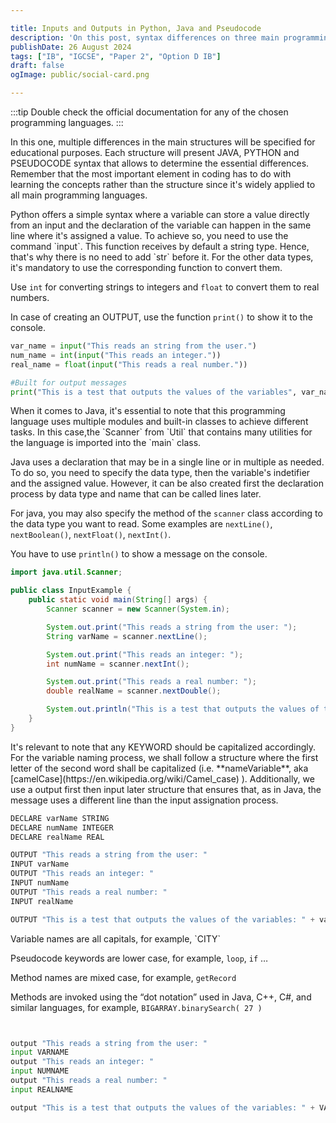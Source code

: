 ```yaml
---

title: Inputs and Outputs in Python, Java and Pseudocode
description: 'On this post, syntax differences on three main programming languages will be shown as to be a starting point to new students.'
publishDate: 26 August 2024
tags: ["IB", "IGCSE", "Paper 2", "Option D IB"]
draft: false
ogImage: public/social-card.png

---
```



:::tip
Double check the official documentation for any of the chosen programming languages. 
:::

In this one, multiple differences in the main structures will be specified for educational purposes. Each structure will present JAVA, PYTHON and PSEUDOCODE syntax that allows to determine the essential differences. Remember that the most important element in coding has to do with learning the concepts rather than the structure since it's widely applied to all main programming languages.

<Tabs>
  <TabItem label="Python" icon="seti:python">
    Python offers a simple syntax where a variable can store a value directly from an input and the declaration of the variable can happen in the same line where it's assigned a value. To achieve so, you need to use the command `input`. This function receives by default a string type. Hence, that's why there is no need to add `str` before it. For the other data types, it's mandatory to use the corresponding function to convert them.

Use `int` for converting strings to integers and `float` to convert them to real numbers.

In case of creating an OUTPUT, use the function `print()` to show it to the console.

```py  title="Python" wrap 
var_name = input("This reads an string from the user.")
num_name = int(input("This reads an integer."))
real_name = float(input("This reads a real number."))

#Built for output messages
print("This is a test that outputs the values of the variables", var_name, num_name, real_name )
```
  </TabItem>

  <TabItem label="Java" icon="seti:javascript">
    When it comes to Java, it's essential to note that this programming language uses multiple modules and built-in classes to achieve different tasks. In this case,the `Scanner` from `Util` that contains many utilities for the language is imported into the `main` class.

Java uses a declaration that may be in a single line or in multiple as needed. To do so, you need to specify the data type, then the variable's indetifier and the assigned value. However, it can be also created first the declaration process by data type and name that can be called lines later.

For java, you may also specify the method of the `scanner` class according to the data type you want to read. Some examples are `nextLine()`, `nextBoolean()`, `nextFloat()`, `nextInt()`.

You have to use `println()` to show a message on the console.

```java title="Java" wrap
import java.util.Scanner;

public class InputExample {
    public static void main(String[] args) {
        Scanner scanner = new Scanner(System.in);

        System.out.print("This reads a string from the user: ");
        String varName = scanner.nextLine();

        System.out.print("This reads an integer: ");
        int numName = scanner.nextInt();

        System.out.print("This reads a real number: ");
        double realName = scanner.nextDouble();

        System.out.println("This is a test that outputs the values of the variables: " + varName + ", " + numName + ", " + realName);
    }
}
```
  </TabItem>
  <TabItem label="PseudoIGCSE" icon="seti:pddl">
     It's relevant to note that any KEYWORD should be capitalized accordingly. For the variable naming process, we shall follow a structure where the first letter of the second word shall be capitalized (i.e. **nameVariable**, aka [camelCase](https://en.wikipedia.org/wiki/Camel_case) ). Additionally, we use a output first then input later structure that ensures that, as in Java, the message uses a different line than the input assignation process.

```python title ="Pseudocode" wrap
DECLARE varName STRING
DECLARE numName INTEGER
DECLARE realName REAL

OUTPUT "This reads a string from the user: "
INPUT varName
OUTPUT "This reads an integer: "
INPUT numName
OUTPUT "This reads a real number: "
INPUT realName

OUTPUT "This is a test that outputs the values of the variables: " + varName + ", " + numName + ", " + realName
```

  </TabItem>
  <TabItem label="PseudoIB" icon="seti:pddl">
  Variable names are all capitals, for example, `CITY`

Pseudocode keywords are lower case, for example, `loop`, `if` …

Method names are mixed case, for example, `getRecord`

Methods are invoked using the “dot notation” used in Java, C++, C#, and similar languages, for example, `BIGARRAY.binarySearch( 27 )`

```python title ="Pseudocode" wrap


output "This reads a string from the user: "
input VARNAME
output "This reads an integer: "
input NUMNAME
output "This reads a real number: "
input REALNAME

output "This is a test that outputs the values of the variables: " + VARNAME + ", " + NUMNAME + ", " + REALNAME
```

  </TabItem>
</Tabs>



